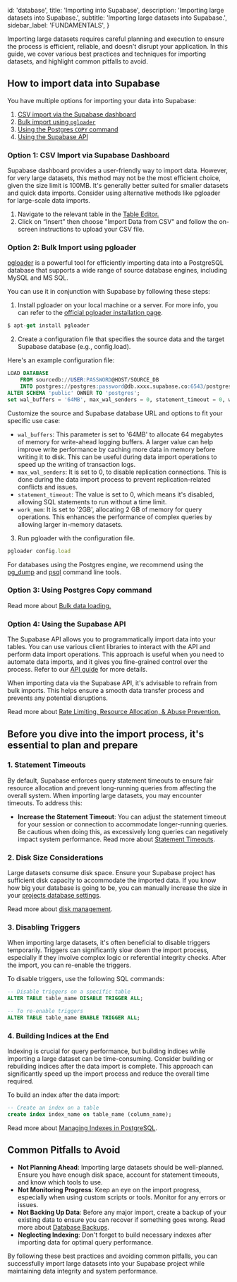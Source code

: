 
  id: 'database',
  title: 'Importing into Supabase',
  description: 'Importing large datasets into Supabase.',
  subtitle: 'Importing large datasets into Supabase.',
  sidebar_label: 'FUNDAMENTALS',
}

Importing large datasets requires careful planning and execution to ensure the process is efficient, reliable, and doesn't disrupt your application. In this guide, we cover various best practices and techniques for importing datasets, and highlight common pitfalls to avoid.

## How to import data into Supabase

You have multiple options for importing your data into Supabase:

1. [CSV import via the Supabase dashboard](#option-1-csv-import-via-supabase-dashboard)
2. [Bulk import using `pgloader`](#option-2-bulk-import-using-pgloader)
3. [Using the Postgres `COPY` command](#option-3-using-postgres-copy-command)
4. [Using the Supabase API](#option-4-using-the-supabase-api)

### Option 1: CSV Import via Supabase Dashboard

Supabase dashboard provides a user-friendly way to import data. However, for very large datasets, this method may not be the most efficient choice, given the size limit is 100MB. It's generally better suited for smaller datasets and quick data imports. Consider using alternative methods like pgloader for large-scale data imports.

1. Navigate to the relevant table in the [Table Editor.](/dashboard/project/_/editor)
1. Click on “Insert” then choose "Import Data from CSV" and follow the on-screen instructions to upload your CSV file.

### Option 2: Bulk Import using pgloader

[pgloader](https://pgloader.io/) is a powerful tool for efficiently importing data into a PostgreSQL database that supports a wide range of source database engines, including MySQL and MS SQL.

You can use it in conjunction with Supabase by following these steps:

1. Install pgloader on your local machine or a server. For more info, you can refer to the [official pgloader installation page](https://pgloader.readthedocs.io/en/latest/install.html).

```jsx
$ apt-get install pgloader
```

2. Create a configuration file that specifies the source data and the target Supabase database (e.g., config.load).

Here's an example configuration file:

```sql
LOAD DATABASE
    FROM sourcedb://USER:PASSWORD@HOST/SOURCE_DB
    INTO postgres://postgres:password@db.xxxx.supabase.co:6543/postgres
ALTER SCHEMA 'public' OWNER TO 'postgres';
set wal_buffers = '64MB', max_wal_senders = 0, statement_timeout = 0, work_mem to '2GB';
```

Customize the source and Supabase database URL and options to fit your specific use case:

- `wal_buffers`: This parameter is set to '64MB' to allocate 64 megabytes of memory for write-ahead logging buffers. A larger value can help improve write performance by caching more data in memory before writing it to disk. This can be useful during data import operations to speed up the writing of transaction logs.
- `max_wal_senders`: It is set to 0, to disable replication connections. This is done during the data import process to prevent replication-related conflicts and issues.
- `statement_timeout`: The value is set to 0, which means it's disabled, allowing SQL statements to run without a time limit.
- `work_mem`: It is set to '2GB', allocating 2 GB of memory for query operations. This enhances the performance of complex queries by allowing larger in-memory datasets.

3. Run pgloader with the configuration file.

```jsx
pgloader config.load
```

For databases using the Postgres engine, we recommend using the [pg_dump](https://www.postgresql.org/docs/current/app-pgdump.html) and [psql](https://www.postgresql.org/docs/current/app-psql.html) command line tools.

### Option 3: Using Postgres Copy command

Read more about [Bulk data loading.](/docs/guides/database/tables#bulk-data-loading)

### Option 4: Using the Supabase API

The Supabase API allows you to programmatically import data into your tables. You can use various client libraries to interact with the API and perform data import operations. This approach is useful when you need to automate data imports, and it gives you fine-grained control over the process. Refer to our [API guide](/docs/guides/api) for more details.

<Admonition type="note">
When importing data via the Supabase API, it's advisable to refrain from bulk imports. This helps ensure a smooth data transfer process and prevents any potential disruptions.

Read more about [Rate Limiting, Resource Allocation, & Abuse Prevention.](/docs/guides/platform/going-into-prod#rate-limiting-resource-allocation--abuse-prevention)

</Admonition>

## Before you dive into the import process, it's essential to plan and prepare

### 1. Statement Timeouts

By default, Supabase enforces query statement timeouts to ensure fair resource allocation and prevent long-running queries from affecting the overall system. When importing large datasets, you may encounter timeouts. To address this:

- **Increase the Statement Timeout**: You can adjust the statement timeout for your session or connection to accommodate longer-running queries. Be cautious when doing this, as excessively long queries can negatively impact system performance. Read more about [Statement Timeouts](/docs/guides/database/postgres/configuration).

### 2. Disk Size Considerations

Large datasets consume disk space. Ensure your Supabase project has sufficient disk capacity to accommodate the imported data. If you know how big your database is going to be, you can manually increase the size in your [projects database settings](/dashboard/project/_/settings/database).

Read more about [disk management](/docs/guides/platform/database-size#disk-management).

### 3. Disabling Triggers

When importing large datasets, it's often beneficial to disable triggers temporarily. Triggers can significantly slow down the import process, especially if they involve complex logic or referential integrity checks. After the import, you can re-enable the triggers.

To disable triggers, use the following SQL commands:

```sql
-- Disable triggers on a specific table
ALTER TABLE table_name DISABLE TRIGGER ALL;

-- To re-enable triggers
ALTER TABLE table_name ENABLE TRIGGER ALL;
```

### 4. Building Indices at the End

Indexing is crucial for query performance, but building indices while importing a large dataset can be time-consuming. Consider building or rebuilding indices after the data import is complete. This approach can significantly speed up the import process and reduce the overall time required.

To build an index after the data import:

```sql
-- Create an index on a table
create index index_name on table_name (column_name);
```

Read more about [Managing Indexes in PostgreSQL](/docs/guides/database/postgres/indexes).

## Common Pitfalls to Avoid

- **Not Planning Ahead**: Importing large datasets should be well-planned. Ensure you have enough disk space, account for statement timeouts, and know which tools to use.
- **Not Monitoring Progress**: Keep an eye on the import progress, especially when using custom scripts or tools. Monitor for any errors or issues.
- **Not Backing Up Data**: Before any major import, create a backup of your existing data to ensure you can recover if something goes wrong. Read more about [Database Backups](/docs/guides/platform/backups#frequency-of-backups).
- **Neglecting Indexing**: Don't forget to build necessary indexes after importing data for optimal query performance.

By following these best practices and avoiding common pitfalls, you can successfully import large datasets into your Supabase project while maintaining data integrity and system performance.


